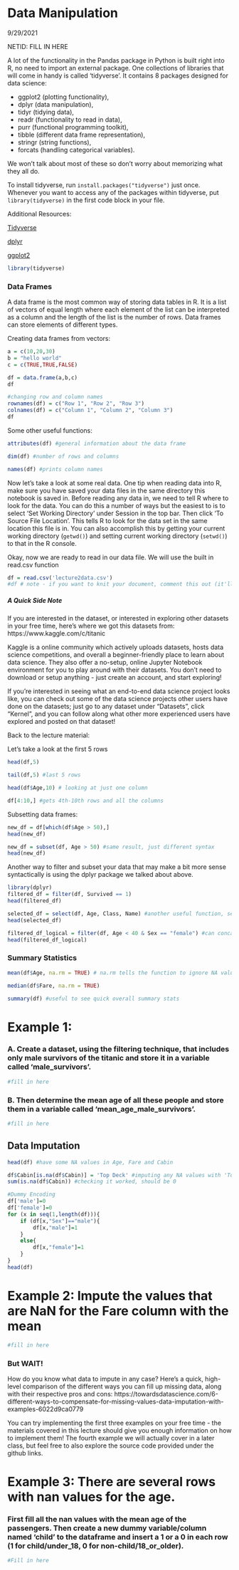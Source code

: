 
# Data Manipulation

9/29/2021

NETID: FILL IN HERE


A lot of the functionality in the Pandas package in Python is built right into R, no need to import an external package. One collections of libraries that will come in handy is called 'tidyverse'. It contains 8 packages designed for data science: 

* ggplot2 (plotting functionality), 
* dplyr (data manipulation), 
* tidyr (tidying data), 
* readr (functionality to read in data),
* purr (functional programming toolkit), 
* tibble (different data frame representation), 
* stringr (string functions), 
* forcats (handling categorical variables). 
    
We won't talk about most of these so don't worry about memorizing what they all do. 

To install tidyverse, run `install.packages("tidyverse")` just once. Whenever you want to access any of the packages within tidyverse, put `library(tidyverse)` in the first code block in your file. 

Additional Resources:

[Tidyverse](https://www.tidyverse.org/)

[dplyr](https://dplyr.tidyverse.org/)

[ggplot2](https://ggplot2.tidyverse.org/)

```r
library(tidyverse)
```


### Data Frames

A data frame is the most common way of storing data tables in R. It is a list of vectors of equal length where each element of the list can be interpreted as a column and the length of the list is the number of rows. Data frames can store elements of different types. 

Creating data frames from vectors:

```r
a = c(10,20,30)
b = "hello world"
c = c(TRUE,TRUE,FALSE)

df = data.frame(a,b,c)
df
```
```r
#changing row and column names
rownames(df) = c("Row 1", "Row 2", "Row 3")
colnames(df) = c("Column 1", "Column 2", "Column 3")
df
```

Some other useful functions:
```r
attributes(df) #general information about the data frame

```

```r
dim(df) #number of rows and columns
```

```r
names(df) #prints column names
```


Now let's take a look at some real data. One tip when reading data into R, make sure you have saved your data files in the same directory this notebook is saved in. Before reading any data in, we need to tell R where to look for the data. You can do this a number of ways but the easiest to is to select 'Set Working Directory' under Session in the top bar. Then click 'To Source File Location'. This tells R to look for the data set in the same location this file is in. You can also accomplish this by getting your current working directory (`getwd()`) and setting current working directory (`setwd()`) to that in the R console. 

Okay, now we are ready to read in our data file. We will use the built in read.csv function
```r
df = read.csv('lecture2data.csv')
#df # note - if you want to knit your document, comment this out (it'll print out the entire df to the document and take up like a million pages - not ideal)
```
##### A Quick Side Note
If you are interested in the dataset, or interested in exploring other datasets in your free time, here's where we got this datasets from: https://www.kaggle.com/c/titanic

Kaggle is a online community which actively uploads datasets, hosts data science competitions, and overall a beginner-friendly place to learn about data science. They also offer a no-setup, online Jupyter Notebook environment for you to play around with their datasets. You don't need to download or setup anything - just create an account, and start exploring! 

If you're interested in seeing what an end-to-end data science project looks like, you can check out some of the data science projects other users have done on the datasets; just go to any dataset under "Datasets", click "Kernel", and you can follow along what other more experienced users have explored and posted on that dataset!

Back to the lecture material:


Let's take a look at the first 5 rows
```r
head(df,5)
```
```r
tail(df,5) #last 5 rows
```

```r
head(df$Age,10) # looking at just one column
```


```r
df[4:10,] #gets 4th-10th rows and all the columns
```


Subsetting data frames:

```r
new_df = df[which(df$Age > 50),]
head(new_df)
```
```r
new_df = subset(df, Age > 50) #same result, just different syntax
head(new_df)
```
Another way to filter and subset your data that may make a bit more sense syntactically is using the dplyr package we talked about above.

```r
library(dplyr)
filtered_df = filter(df, Survived == 1) 
head(filtered_df)
```
```r
selected_df = select(df, Age, Class, Name) #another useful function, selects columns by names
head(selected_df)
```
```r
filtered_df_logical = filter(df, Age < 40 & Sex == "female") #can concatenate logical statements together within filter
head(filtered_df_logical)
```
### Summary Statistics

```r
mean(df$Age, na.rm = TRUE) # na.rm tells the function to ignore NA values
```
```r
median(df$Fare, na.rm = TRUE)
```

```r
summary(df) #useful to see quick overall summary stats
```

# Example 1:
### A. Create a dataset, using the filtering technique, that includes only male survivors of the titanic and store it in a variable called 'male_survivors'.

```r
#fill in here
```

### B. Then determine the mean age of all these people and store them in a variable called 'mean_age_male_survivors'.

```r
#fill in here
```

## Data Imputation

```r
head(df) #have some NA values in Age, Fare and Cabin
```



```r
df$Cabin[is.na(df$Cabin)] = 'Top Deck' #imputing any NA values with 'Top Deck'
sum(is.na(df$Cabin)) #checking it worked, should be 0
```

```r
#Dummy Encoding
df['male']=0
df['female']=0
for (x in seq(1,length(df))){
    if (df[x,"Sex"]=="male"){
        df[x,"male"]=1
    }
    else{
        df[x,"female"]=1
    }
}
head(df)
```

# Example 2: Impute the values that are NaN for the Fare column with the mean
```r
#fill in here
```

### But WAIT!

How do you know what data to impute in any case? Here's a quick, high-level comparison of the different ways you can fill up missing data, along with their respective pros and cons: https://towardsdatascience.com/6-different-ways-to-compensate-for-missing-values-data-imputation-with-examples-6022d9ca0779

You can try implementing the first three examples on your free time - the materials covered in this lecture should give you enough information on how to implement them! The fourth example we will actually cover in a later class, but feel free to also explore the source code provided under the github links.


# Example 3: There are several rows with nan values for the age.
### First fill all the nan values with the mean age of the passengers. Then create a new dummy variable/column named 'child' to the dataframe and insert a 1 or a 0 in each row (1 for child/under_18, 0 for non-child/18_or_older).
```r
#Fill in here
```



